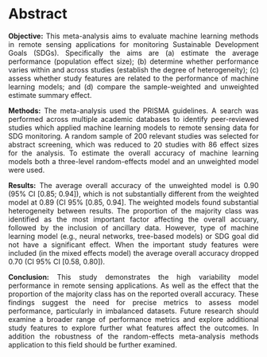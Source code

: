 # Abstract {.unnumbered .unlisted}

::: {style="text-align: justify"}
**Objective:** This meta-analysis aims to evaluate machine learning methods in remote sensing applications for monitoring Sustainable Development Goals (SDGs). Specifically the aims are (a) estimate the average performance (population effect size); (b) determine whether performance varies within and across studies (establish the degree of heterogeneity); (c) assess whether study features are related to the performance of machine learning models; and (d) compare the sample-weighted and unweighted estimate summary effect.

**Methods:** The meta-analysis used the PRISMA guidelines. A search was performed across multiple academic databases to identify peer-reviewed studies which applied machine learning models to remote sensing data for SDG monitoring. A random sample of 200 relevant studies was selected for abstract screening, which was reduced to 20 studies with 86 effect sizes for the analysis. To estimate the overall accuracy of machine learning models both a three-level random-effects model and an unweighted model were used.

**Results:** The average overall accuracy of the unweighted model is 0.90 (95% CI \[0.85; 0.94\]), which is not substantially different from the weighted model at 0.89 (CI 95% \[0.85, 0.94\]. The weighted models found substantial heterogeneity between results. The proportion of the majority class was identified as the most important factor affecting the overall accuary, followed by the inclusion of ancillary data. However, type of machine learning model (e.g., neural networks, tree-based models) or SDG goal did not have a significant effect. When the important study features were included (in the mixed effects model) the average overall accuracy dropped 0.70 (CI 95% CI \[0.58, 0.80\]).

**Conclusion:** This study demonstrates the high variability model performance in remote sensing applications. As well as the effect that the proportion of the majority class has on the reported overall accuracy. These findings suggest the need for precise metrics to assess model performance, particularly in imbalanced datasets. Future research should examine a broader range of performance metrics and explore additional study features to explore further what features affect the outcomes. In addition the robustness of the random-effects meta-analysis methods application to this field should be further examined.
:::
